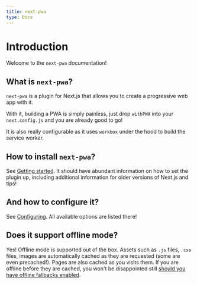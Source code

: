 ```yaml
---
title: next-pwa
type: Docs
---
```


# Introduction

Welcome to the `next-pwa` documentation!

## What is `next-pwa`?

`next-pwa` is a plugin for Next.js that allows you to create a progressive web app with it.

With it, building a PWA is simply painless, just drop `withPWA` into your `next.config.js` and you are already good to go!

It is also really configurable as it uses `workbox` under the hood to build the service worker.

## How to install `next-pwa`?

See [Getting started](/docs/next-pwa/getting-started). It should have abundant information on how to set the plugin up, including additional information for
older versions of Next.js and tips!

## And how to configure it?

See [Configuring](/docs/next-pwa/configuring). All available options are listed there!

## Does it support offline mode?

Yes! Offline mode is supported out of the box. Assets such as `.js` files, `.css` files, images are automatically cached as they are requested (some are even
precached!). Pages are also cached as you visits them. If you are offline before they are cached, you won't be disappointed still [should you have offline
fallbacks enabled](/docs/next-pwa/offline-fallbacks).
